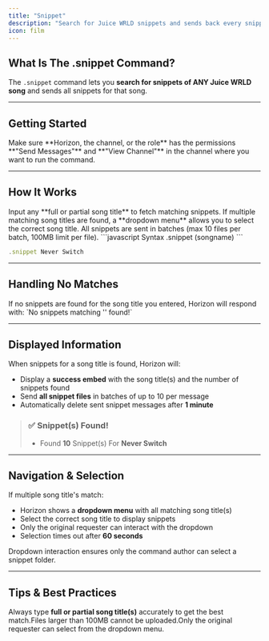 ---
title: "Snippet"
description: "Search for Juice WRLD snippets and sends back every snippet existing for that song."
icon: film
---

## What Is The .snippet Command?

The `.snippet` command lets you **search for snippets of ANY Juice WRLD song** and sends all snippets for that song.  

---

## Getting Started

<Steps>
    <Step title="Ensure Permissions">
        <Info>
            Make sure **Horizon, the channel, or the role** has the permissions **"Send Messages"** and **"View Channel"** in the channel where you want to run the command.
        </Info>
    </Step>
</Steps>

---

## How It Works

<Info>
Input any **full or partial song title** to fetch matching snippets.  
If multiple matching song titles are found, a **dropdown menu** allows you to select the correct song title.
All snippets are sent in batches (max 10 files per batch, 100MB limit per file).
</Info>

<CodeGroup>
```javascript Syntax
.snippet (songname)
```

```javascript Example
.snippet Never Switch
```
</CodeGroup>

---

## Handling No Matches

<Warning title="No Snippets Found">
If no snippets are found for the song title you entered, Horizon will respond with:  
`No snippets matching '<songname>' found!`
</Warning>

---

## Displayed Information

When snippets for a song title is found, Horizon will:

- Display a **success embed** with the song title(s) and the number of snippets found  
- Send **all snippet files** in batches of up to 10 per message
- Automatically delete sent snippet messages after **1 minute**  

<Info title="Example Embed">

> ### **✅ Snippet(s) Found!**  
> - Found **10** Snippet(s) For **Never Switch**  
</Info>

---

## Navigation & Selection

If multiple song title's match:

- Horizon shows a **dropdown menu** with all matching song title(s)  
- Select the correct song title to display snippets  
- Only the original requester can interact with the dropdown  
- Selection times out after **60 seconds**

<Info>
Dropdown interaction ensures only the command author can select a snippet folder.
</Info>

---

## Tips & Best Practices
<Tip>Always type **full or partial song title(s)** accurately to get the best match.</Tip><Warning>Files larger than 100MB cannot be uploaded.</Warning><Warning>Only the original requester can select from the dropdown menu.</Warning>
